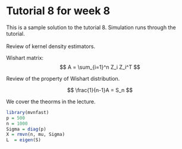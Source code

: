 # Tutorial 8 for week 8

This is a sample solution to the tutorial 8. Simulation runs through the tutorial. \
\
Review of kernel density estimators.

Wishart matrix:$$
A = \sum_{i=1}^n Z_i Z_i^T
$$

Review of the property of Wishart distribution.

$$
\frac{1}{n-1}A = S_n
$$

We cover the theorms in the lecture.

```r
library(mvnfast)
p = 500
n = 1000
Sigma = diag(p)
X = rmvn(n, mu, Sigma)
L  = eigen(S)
```
